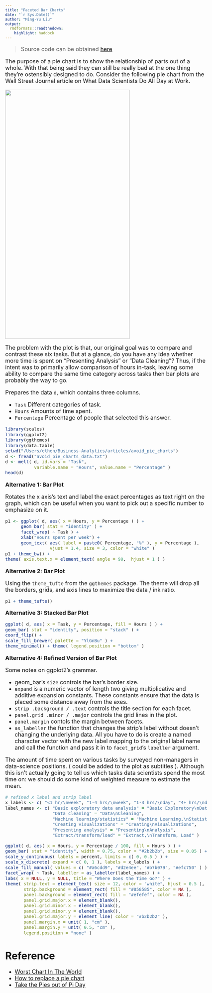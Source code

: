 ```yaml
---
title: "Faceted Bar Charts"
date: "`r Sys.Date()`"
author: "Ming-Yu Liu"
output:
  rmdformats::readthedown:
    highlight: haddock
---
```


<style type="text/css">
p{ /* Normal  */
   font-size: 18px;
}
body{ /* Normal  */
   font-size: 18px;
}
td {  /* Table  */
   font-size: 14px;
}
h1 { /* Header 1 */
 font-size: 32px;
}
h2 { /* Header 2 */
 font-size: 26px;
}
h3 { /* Header 3 */
 font-size: 22px;
}
code.r{ /* Code block */
  font-size: 14px;
}
pre { /* Code block */
  font-size: 14px
}
</style>

> Source code can be obtained [here](https://github.com/ethen8181/Business-Analytics/blob/master/articles/avoid_pie_charts/avoid_pie_charts.R)


The purpose of a pie chart is to show the relationship of parts out of a whole. With that being said they can still be really bad at the one thing they're ostensibly designed to do. Consider the following pie chart from the Wall Street Journal article on What Data Scientists Do All Day at Work.

<img src = "/Users/ethen/Business-Analytics/articles/avoid_pie_charts/data_scientist.png" width = "400" height = "800" >

The problem with the plot is that, our original goal was to compare and contrast these six tasks. But at a glance, do you have any idea whether more time is spent on "Presenting Analysis" or "Data Cleaning"? Thus, if the intent was to primarily allow comparison of hours in-task, leaving some ability to compare the same time category across tasks then bar plots are probably the way to go.

Prepares the data `d`, which contains three columns. 

- `Task` Different categories of task.
- `Hours` Amounts of time spent.
- `Percentage` Percentage of people that selected this answer.

```r

library(scales)
library(ggplot2)
library(ggthemes)
library(data.table)
setwd("/Users/ethen/Business-Analytics/articles/avoid_pie_charts")
d <- fread("avoid_pie_charts_data.txt")
d <- melt( d, id.vars = "Task", 
		   variable.name = "Hours", value.name = "Percentage" )
head(d)

```

**Alternative 1: Bar Plot**

Rotates the x axis's text and label the exact percentages as text right on the graph, which can be useful when you want to pick out a specific number to emphasize on it.

```r

p1 <- ggplot( d, aes( x = Hours, y = Percentage ) ) + 
	  geom_bar( stat = "identity" ) + 
	  facet_wrap( ~ Task ) + 
	  xlab("Hours spent per week") + 
	  geom_text( aes( label = paste0( Percentage, "%" ), y = Percentage ),
			     vjust = 1.4, size = 3, color = "white" )
p1 + theme_bw() + 
theme( axis.text.x = element_text( angle = 90,  hjust = 1 ) )

```

**Alternative 2: Bar Plot**

Using the `theme_tufte` from the `ggthemes` package. The theme will drop all the borders, grids, and axis lines to maximize the data / ink ratio.

```r

p1 + theme_tufte()

```

**Alternative 3: Stacked Bar Plot**

```r

ggplot( d, aes( x = Task, y = Percentage, fill = Hours ) ) + 
geom_bar( stat = "identity", position = "stack" ) +
coord_flip() +
scale_fill_brewer( palette = "YlGnBu" ) +
theme_minimal() + theme( legend.position = "bottom" )

```

**Alternative 4: Refined Version of Bar Plot**

Some notes on ggplot2's grammar.

- geom_bar's `size` controls the bar's border size.
- `expand` is a numeric vector of length two giving multiplicative and additive expansion constants. These constants ensure that the data is placed some distance away from the axes.
- `strip .background / .text` controls the title section for each facet.
- `panel.grid .minor / .major`  controls the grid lines in the plot.
- `panel.margin` contols the margin between facets.
- `as_labeller` the function that changes the strip's label without doesn't changing the underlying data. All you have to do is create a named character vector with the new label mapping to the original label name and call the function and pass it in to `facet_grid`'s `labeller` argument.

The amount of time spent on various tasks by surveyed non-managers in data-science positions. ( could be added to the plot as subtitles ). Although this isn’t actually going to tell us which tasks data scientists spend the most time on: we should do some kind of weighted measure to estimate the mean. 

```r

# refined x label and strip label
x_labels <- c( "<1 hr/\nweek", "1-4 hrs/\nweek", "1-3 hrs/\nday", "4+ hrs/\nday" )
label_names <- c( "Basic exploratory data analysis" = "Basic Exploratory\nData Analysis", 
				  "Data cleaning" = "Data\nCleaning", 
				  "Machine learning/statistics" = "Machine Learning,\nStatistics", 
				  "Creating visualizations" = "Creating\nVisualizations", 
				  "Presenting analysis" = "Presenting\nAnalysis", 
				  "Extract/transform/load" = "Extract,\nTransform, Load" )

ggplot( d, aes( x = Hours, y = Percentage / 100, fill = Hours ) ) +
geom_bar( stat = "identity", width = 0.75, color = "#2b2b2b", size = 0.05 ) + 
scale_y_continuous( labels = percent, limits = c( 0, 0.5 ) ) + 
scale_x_discrete( expand = c( 0, 1 ), labels = x_labels ) + 
scale_fill_manual( values = c( "#a6cdd9", "#d2e4ee", "#b7b079", "#efc750" ) ) +
facet_wrap( ~ Task, labeller = as_labeller(label_names) ) + 
labs( x = NULL, y = NULL, title = "Where Does the Time Go?" ) +
theme( strip.text = element_text( size = 12, color = "white", hjust = 0.5 ),
	   strip.background = element_rect( fill = "#858585", color = NA ),	   
	   panel.background = element_rect( fill = "#efefef", color = NA ),
	   panel.grid.major.x = element_blank(),
	   panel.grid.minor.x = element_blank(),
	   panel.grid.minor.y = element_blank(),
	   panel.grid.major.y = element_line( color = "#b2b2b2" ),
	   panel.margin.x = unit( 1, "cm" ),
	   panel.margin.y = unit( 0.5, "cm" ),
	   legend.position = "none" ) 

```


# Reference

- [Worst Chart In The World](http://www.businessinsider.com/pie-charts-are-the-worst-2013-6)
- [How to replace a pie chart](http://varianceexplained.org/r/improving-pie-chart/)
- [Take the Pies out of Pi Day](http://rud.is/b/2016/03/14/spinning-cycles-in-box-4-to-take-the-pies-out-of-pi-day/) 

